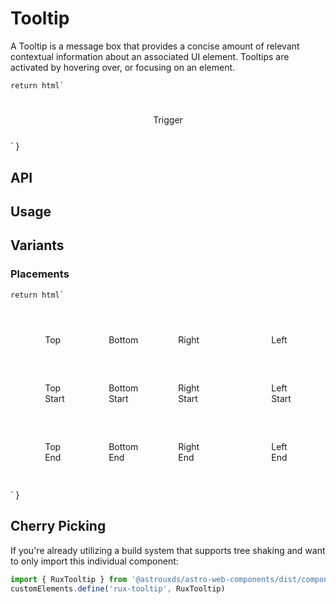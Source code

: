 
<Meta of={TooltipStories} />

# Tooltip

A Tooltip is a message box that provides a concise amount of relevant contextual information about an associated UI element. Tooltips are activated by hovering over, or focusing on an element.

    return html`
<div style="padding: 5%; display: flex; flex-direction: column; justify-content: center; align-items: center;">
    <rux-tooltip
        message="${args.message}"
        placement="${args.placement}"
        delay="${args.delay}"
        strategy="${args.strategy}"
        offset="${args.offset}"
        disable-auto-update="${args.disableAutoUpdate}"
        open="${args.open}"
    >
        <rux-button>Trigger</rux-button>
    </rux-tooltip>
</div>
    `
}

<Canvas>
  <Story of={TooltipStories.Default_} />
</Canvas>

## API

<ArgsTable of="rux-tooltip" />

## Usage

## Variants

### Placements

    return html`
<div style="display: flex; flex-direction: row; justify-content: center; align-items: center;">
  <div style="padding: 2.5% 5%;">
    <div style="padding: 30px 10px 30px 30px;">
        <rux-tooltip
            placement="top"
            message="Tooltip"
            open
        >
            <rux-button>Top</rux-button>
        </rux-tooltip>
    </div>
    <div style="padding: 30px 10px 30px 30px;">
        <rux-tooltip
            placement="top-start"
            message="Tooltip"
            open
        >
            <rux-button>Top Start</rux-button>
        </rux-tooltip>
    </div>
    <div style="padding: 30px 10px 30px 30px;">
        <rux-tooltip
            placement="top-end"
            message="Tooltip"
            open
        >
            <rux-button>Top End</rux-button>
        </rux-tooltip>
    </div>
  </div>
  <div style="padding: 2.5% 5%;">
    <div style="padding: 30px 10px 30px 10px;">
        <rux-tooltip
            placement="bottom"
            message="Tooltip"
            open
        >
            <rux-button>Bottom</rux-button>
        </rux-tooltip>
    </div>
    <div style="padding: 30px 10px 30px 10px;">
        <rux-tooltip
            placement="bottom-start"
            message="Tooltip"
            open
        >
            <rux-button>Bottom Start</rux-button>
        </rux-tooltip>
    </div>
    <div style="padding: 30px 10px 30px 10px;">
        <rux-tooltip
            placement="bottom-end"
            message="Tooltip"
            open
        >
            <rux-button>Bottom End</rux-button>
        </rux-tooltip>
    </div>
  </div>
  <div style="padding: 2.5% 5%;">
    <div style="padding: 30px 30px 30px 0px;">
        <rux-tooltip
            placement="right"
            message="Tooltip"
            open
        >
            <rux-button>Right</rux-button>
        </rux-tooltip>
    </div>
    <div style="padding: 30px 30px 30px 0px;">
        <rux-tooltip
            placement="right-start"
            message="Tooltip"
            open
        >
            <rux-button>Right Start</rux-button>
        </rux-tooltip>
    </div>
    <div style="padding: 30px 30px 30px 0px;">
        <rux-tooltip
            placement="right-end"
            message="Tooltip"
            open
        >
            <rux-button>Right End</rux-button>
        </rux-tooltip>
    </div>
  </div>
  <div style="padding: 2.5% 5%;">
    <div style="padding: 30px;">
        <rux-tooltip
            placement="left"
            message="Tooltip"
            open
        >
            <rux-button>Left</rux-button>
        </rux-tooltip>
    </div>
    <div style="padding: 30px;">
        <rux-tooltip
            placement="left-start"
            message="Tooltip"
            open
        >
            <rux-button>Left Start</rux-button>
        </rux-tooltip>
    </div>
    <div style="padding: 30px;">
        <rux-tooltip
            placement="left-end"
            message="Tooltip"
            open
        >
            <rux-button>Left End</rux-button>
        </rux-tooltip>
    </div>
  </div>
</div>
    `
}

<Canvas>
  <Story of={TooltipStories.Placements_} />
</Canvas>

## Cherry Picking

If you're already utilizing a build system that supports tree shaking and want to only import this individual component:

```js
import { RuxTooltip } from '@astrouxds/astro-web-components/dist/components/rux-tooltip.js'
customElements.define('rux-tooltip', RuxTooltip)
```
